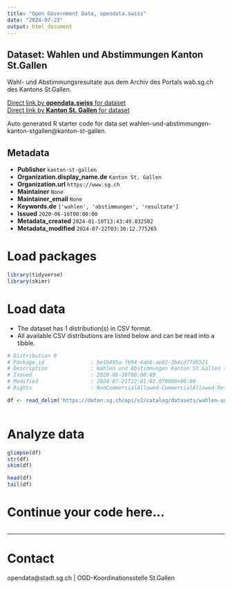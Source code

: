 ```yaml
---
title: "Open Government Data, opendata.swiss"
date: "2024-07-23"
output: html_document
---
```


## Dataset: Wahlen und Abstimmungen Kanton St.Gallen

Wahl- und Abstimmungsresultate aus dem Archiv des Portals wab.sg.ch des Kantons St.Gallen.

[Direct link by **opendata.swiss** for dataset](https://opendata.swiss/de/dataset/wahlen-und-abstimmungen-kanton-st-gallen1)<br>
[Direct link by **Kanton St. Gallen** for dataset](https://daten.sg.ch/explore/dataset/wahlen-und-abstimmungen-kanton-stgallen/)

Auto generated R starter code for data set wahlen-und-abstimmungen-kanton-stgallen@kanton-st-gallen.

## Metadata

- **Publisher** `kanton-st-gallen`
- **Organization.display_name.de** `Kanton St. Gallen`
- **Organization.url** `https://www.sg.ch`
- **Maintainer** `None`
- **Maintainer_email** `None`
- **Keywords.de** `['wahlen', 'abstimmungen', 'resultate']`
- **Issued** `2020-06-16T00:00:00`
- **Metadata_created** `2024-01-10T13:43:49.032502`
- **Metadata_modified** `2024-07-22T03:30:12.775265`


# Load packages

```r

library(tidyverse)
library(skimr)

```

# Load data

-   The dataset has 1 distribution(s) in CSV format.
-   All available CSV distributions are listed below and can be read into a tibble.

```r

# Distribution 0
# Package_id               : be1b495a-fb94-4ab6-ae82-3b4cd77d5521
# Description              : Wahlen und Abstimmungen Kanton St.Gallen (csv)
# Issued                   : 2020-06-16T00:00:00
# Modified                 : 2024-07-21T22:01:02.070000+00:00
# Rights                   : NonCommercialAllowed-CommercialAllowed-ReferenceRequired

df <- read_delim('https://daten.sg.ch/api/v2/catalog/datasets/wahlen-und-abstimmungen-kanton-stgallen/exports/csv')



```

# Analyze data

```r

glimpse(df)
str(df)
skim(df)

head(df)
tail(df)

```

# Continue your code here...

```r

```

------------------------------------------------------------------------

# Contact

opendata@stadt.sg.ch | OGD-Koordinationsstelle St.Gallen
